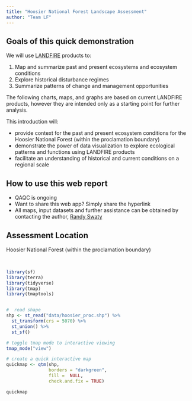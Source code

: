 ```yaml
---
title: "Hoosier National Forest Landscape Assessment"
author: "Team LF"
---
```


## Goals of this quick demonstration

We will use [LANDFIRE](https://landfire.gov/){target="blank"} products to:

1. Map and summarize past and present ecosystems and ecosystem conditions
2. Explore historical disturbance regimes
3. Summarize patterns of change and management opportunities


The following charts, maps, and graphs are based on current LANDFIRE products, however they are intended only as a starting point for further analysis. 

This introduction will:

* provide context for the past and present ecosystem conditions for the Hoosier National Forest (within the proclamation boundary)
* demonstrate the power of data visualization to explore ecological patterns and functions using LANDFIRE products
* facilitate an understanding of historical and current conditions on a regional scale

## How to use this web report

* QAQC is ongoing
* Want to share this web app? Simply share the hyperlink
* All maps, input datasets and further assistance can be obtained by contacting the author, [Randy Swaty](mailto:rswaty@tnc.org){target="blank"}


## Assessment Location

Hoosier National Forest (within the proclamation boundary)


<br>

```r


library(sf)
library(terra)
library(tidyverse)
library(tmap)
library(tmaptools)



```


```r
#  read shape
shp <- st_read("data/hoosier_proc.shp") %>% 
  st_transform(crs = 5070) %>%
  st_union() %>%
  st_sf()
```

```r


# toggle tmap mode to interactive viewing
tmap_mode("view")

# create a quick interactive map
quickmap <- qtm(shp, 
                borders = "darkgreen", 
                fill =  NULL,
                check.and.fix = TRUE) 

quickmap



```


